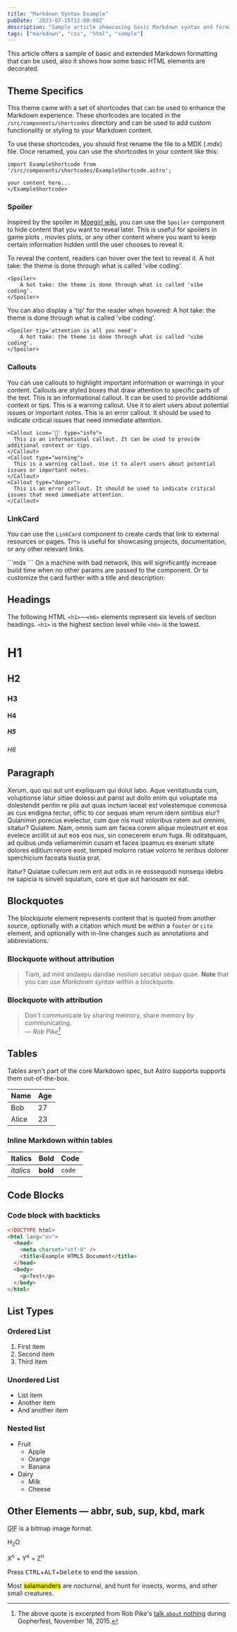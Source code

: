 ```yaml
---
title: "Markdown Syntax Example"
pubDate: '2023-07-15T12:00:00Z'
description: "Sample article showcasing basic Markdown syntax and formatting for HTML elements."
tags: ["markdown", "css", "html", "sample"]
---
```


This article offers a sample of basic and extended Markdown formatting that can be used, also it shows how some basic HTML elements are decorated.

## Theme Specifics
This theme came with a set of shortcodes that can be used to enhance the Markdown experience. These shortcodes are located in the `/src/components/shortcodes` directory and can be used to add custom functionality or styling to your Markdown content.

To use these shortcodes, you should first rename the file to a MDX (.mdx) file. Once renamed, you can use the shortcodes in your content like this:

```mdx
import ExampleShortcode from '/src/components/shortcodes/ExampleShortcode.astro';

your content here...
</ExampleShortcode>
```

### Spoiler
Inspired by the spoiler in [Moegirl wiki](https://zh.moegirl.org.cn/Mainpage), you can use the `Spoiler` component to hide content that you want to reveal later. This is useful for spoilers in game plots , movies plots, or any other content where you want to keep certain information hidden until the user chooses to reveal it.

To reveal the content, readers can hover over the text to reveal it.
<Spoiler>
    A hot take: the theme is done through what is called 'vibe coding'.
</Spoiler>

```mdx
<Spoiler>
    A hot take: the theme is done through what is called 'vibe coding'.
</Spoiler>
```
You can also display a 'tip' for the reader when hovered:
<Spoiler tip='attention is all you need'>
    A hot take: the theme is done through what is called 'vibe coding'.
</Spoiler>

```mdx
<Spoiler tip='attention is all you need'>
    A hot take: the theme is done through what is called 'vibe coding'.
</Spoiler>
```

### Callouts
You can use callouts to highlight important information or warnings in your content. Callouts are styled boxes that draw attention to specific parts of the text.
<Callout icon='💁' type="info">
    This is an informational callout. It can be used to provide additional context or tips.
</Callout>
<Callout type="warning">
    This is a warning callout. Use it to alert users about potential issues or important notes.
</Callout>
<Callout type="danger">
    This is an error callout. It should be used to indicate critical issues that need immediate attention.
</Callout>

```mdx
<Callout icon='💁' type="info">
  This is an informational callout. It can be used to provide additional context or tips.
</Callout>
<Callout type="warning">
  This is a warning callout. Use it to alert users about potential issues or important notes.
</Callout>
<Callout type="danger">
  This is an error callout. It should be used to indicate critical issues that need immediate attention.
</Callout>
```
### LinkCard
You can use the `LinkCard` component to create cards that link to external resources or pages. This is useful for showcasing projects, documentation, or any other relevant links.

<LinkCard url="https://astro.build"/>
```mdx
<LinkCard url="https://astro.build"/>
```
<Callout type="warning">
    On a machine with bad network, this will significantly increase build time when no other params are passed to the component.
</Callout>
Or to customize the card further with a title and description:
<LinkCard url="https://www.bilibili.com/video/BV1PC4y1L7mq/" title="Don't check the description" description="Don't click on the link" />

## Headings

The following HTML `<h1>`—`<h6>` elements represent six levels of section headings. `<h1>` is the highest section level while `<h6>` is the lowest.

# H1

## H2

### H3

#### H4

##### H5

###### H6

## Paragraph

Xerum, quo qui aut unt expliquam qui dolut labo. Aque venitatiusda cum, voluptionse latur sitiae dolessi aut parist aut dollo enim qui voluptate ma dolestendit peritin re plis aut quas inctum laceat est volestemque commosa as cus endigna tectur, offic to cor sequas etum rerum idem sintibus eiur? Quianimin porecus evelectur, cum que nis nust voloribus ratem aut omnimi, sitatur? Quiatem. Nam, omnis sum am facea corem alique molestrunt et eos evelece arcillit ut aut eos eos nus, sin conecerem erum fuga. Ri oditatquam, ad quibus unda veliamenimin cusam et facea ipsamus es exerum sitate dolores editium rerore eost, temped molorro ratiae volorro te reribus dolorer sperchicium faceata tiustia prat.

Itatur? Quiatae cullecum rem ent aut odis in re eossequodi nonsequ idebis ne sapicia is sinveli squiatum, core et que aut hariosam ex eat.

## Blockquotes

The blockquote element represents content that is quoted from another source, optionally with a citation which must be within a `footer` or `cite` element, and optionally with in-line changes such as annotations and abbreviations.

### Blockquote without attribution

> Tiam, ad mint andaepu dandae nostion secatur sequo quae.
> **Note** that you can use _Markdown syntax_ within a blockquote.

### Blockquote with attribution

> Don't communicate by sharing memory, share memory by communicating.<br/>
> — <cite>Rob Pike[^1]</cite>

[^1]: The above quote is excerpted from Rob Pike's [talk `about` nothing](https://www.youtube.com/watch?v=PAAkCSZUG1c) during Gopherfest, November 18, 2015.

## Tables

Tables aren't part of the core Markdown spec, but Astro supports supports them out-of-the-box.

| Name  | Age |
| ----- | --- |
| Bob   | 27  |
| Alice | 23  |

### Inline Markdown within tables

| Italics   | Bold     | Code   |
| --------- | -------- | ------ |
| _italics_ | **bold** | `code` |

## Code Blocks

### Code block with backticks

```html
<!DOCTYPE html>
<html lang="en">
  <head>
    <meta charset="utf-8" />
    <title>Example HTML5 Document</title>
  </head>
  <body>
    <p>Test</p>
  </body>
</html>
```


## List Types

### Ordered List

1. First item
2. Second item
3. Third item

### Unordered List

- List item
- Another item
- And another item

### Nested list

- Fruit
    - Apple
    - Orange
    - Banana
- Dairy
    - Milk
    - Cheese

## Other Elements — abbr, sub, sup, kbd, mark

<abbr title="Graphics Interchange Format">GIF</abbr> is a bitmap image format.

H<sub>2</sub>O

X<sup>n</sup> + Y<sup>n</sup> = Z<sup>n</sup>

Press <kbd>CTRL</kbd>+<kbd>ALT</kbd>+<kbd>Delete</kbd> to end the session.

Most <mark>salamanders</mark> are nocturnal, and hunt for insects, worms, and other small creatures.